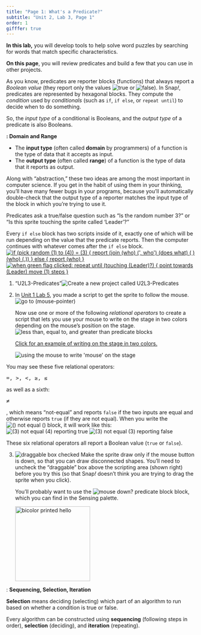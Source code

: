 ```yaml
---
title: "Page 1: What's a Predicate?"
subtitle: "Unit 2, Lab 3, Page 1"
order: 1
gifffer: true
---
```


::: learn
**In this lab,** you will develop tools to help solve word puzzles by searching for words that match specific characteristics.

**On this page**, you will review predicates and build a few that you can use in other projects.
:::



As you know, predicates are reporter blocks (functions) that always report a <em>Boolean value</em> (they report only the values <img src="/img/blocks/true.png" title="true" alt="true" class="inline py-0"/> or <img src="/img/blocks/false.png" title="false" alt="false" class="inline py-0"/>). In Snap<em>!</em>, predicates are represented by hexagonal blocks. They compute the <em>condition</em> used by <em>conditionals</em> (such as `if`, `if else`, or `repeat until`) to decide when to do something.

::: takeNote


So, the <em>input type</em> of a conditional is Booleans, and the <em>output type</em> of a predicate is also Booleans.

::: vocabFullWidth
**: Domain and Range**

<ul>

<li>The **input type** (often called **domain** by programmers) of a function is the type of data that it accepts as input.</li>

<li>The **output type** (often called **range**) of a function is the type of data that it reports as output.</li>

</ul>
:::

Along with "abstraction," these two ideas are among the most important in computer science. If you get in the habit of using them in your thinking, you'll have many fewer bugs in your programs, because you'll automatically double-check that the output type of a reporter matches the input type of the block in which you're trying to use it.


:::

Predicates ask a true/false question such as "Is the random number 3?" or "Is this sprite touching the sprite called 'Leader'?"

Every `if else` block has two scripts inside of it, exactly one of which will be run depending on the value that the predicate reports. Then the computer continues with whatever comes after the `if else` block.<br /> <a href="/unit-1/lab-2/5-if-else.html"><img src="/img/2-complexity/more-complicated-who-conditional.png" title="if (pick random (1) to (4)) = (3) {
report (join (who) (&apos;, who&apos;) (does what) ( ) (who) (,))
} else {
report (who)
}" alt="if (pick random (1) to (4)) = (3) {
report (join (who) (&apos;, who&apos;) (does what) ( ) (who) (,))
} else {
report (who)
}" class="ms-4"/></a> <a href="/unit-1/lab-5/2-sprite-interaction.qmd"><img class="ms-4" src="/img/1-introduction/move-tiny-no-comment.png" alt="when green flag clicked:
repeat until (touching (Leader)?)
{
    point towards (Leader)
    move (1) steps
}" title="when green flag clicked:
repeat until (touching (Leader)?)
{
    point towards (Leader)
    move (1) steps
}"></a>

::: {#first .forYouToDo}
<ol>

<li>

::: newProject
["U2L3-Predicates"]{.text}<img src="/img/icons/new-project-called.png" title="Create a new project called U2L3-Predicates" alt="Create a new project called U2L3-Predicates"/>
:::

</li>

<li>

In <a href="/unit-1/lab-5/1-following-sprites.qmd">Unit 1 Lab 5</a>, you made a script to get the sprite to follow the mouse. 
<br />
<img class="ms-4" src="/img/2-complexity/U2-follow-that-mouse.png" alt="go to (mouse-pointer)" title="go to (mouse-pointer)"><br />



Now use one or more of the following <em>relational operators</em> to create a script that lets you use your mouse to write on the stage in two colors depending on the mouse's position on the stage.<br /> <img src="/img/2-complexity/relations.jpg" title="less than, equal to, and greater than predicate blocks" alt="less than, equal to, and greater than predicate blocks" class="ms-4"/>

::: endnote
<a href="#hint-two-colors" data-bs-toggle="collapse" title="Click for an example of writing on the stage in two colors.">Click for an example of writing on the stage in two colors.</a>

::: {#hint-two-colors .collapse}
<img title="using the mouse to write &apos;mouse&apos; on the stage" alt="using the mouse to write &apos;mouse&apos; on the stage" class="ms-4" data-gifffer="/img/2-complexity/writing-mouse-on-stage.gif"/>
:::
:::

</li>

</ol>
:::

::: examFullWidth


::: pseudop
You may see these five relational operators:

```{=html}
<pre class="inline">=, &gt;, &lt;, &ge;, &le;</pre>
```
as well as a sixth:

```{=html}
<pre class="inline">&ne;</pre>
```
, which means "not-equal" and reports `false` if the two inputs are equal and otherwise reports `true` (if they are not equal). When you write the <img src="/img/2-complexity/not-equal.png" title="() not equal ()" alt="() not equal ()" class="inline"/> block, it will work like this:<br /> <img src="/img/2-complexity/not-equal-reporting-true.png" title="(3) not equal (4) reporting true" alt="(3) not equal (4) reporting true" class="ms-4"/> <img src="/img/2-complexity/not-equal-reporting-false.png" title="(3) not equal (3) reporting false" alt="(3) not equal (3) reporting false" class="ms-4"/>
:::

These six relational operators all report a Boolean value (`true` or `false`).
:::

::: forYouToDo
<ol start="3">

<li>

<img src="/img/2-complexity/draggable-check-box.png" title="draggable box checked" alt="draggable box checked" class="float-end"/> Make the sprite draw only if the mouse button is down, so that you can draw disconnected shapes. You'll need to uncheck the "draggable" box above the scripting area (shown right) before you try this (so that Snap<em>!</em> doesn't think you are trying to drag the sprite when you click).<br />

::: sidenote
You'll probably want to use the <img src="/img/blocks/mouse-down.png" title="mouse down? predicate block" alt="mouse down? predicate block" class="inline"/> block, which you can find in the Sensing palette.
:::

<img src="/img/2-complexity/bicolor-hello.png" title="bicolor printed hello" alt="bicolor printed hello" class="ms-4" style="height:200px;"/>

</li>

</ol>
:::

::: vocabFullWidth
: **Sequencing, Selection, Iteration**



**Selection** means deciding (selecting) which part of an algorithm to run based on whether a condition is true or false.

Every algorithm can be constructed using **sequencing** (following steps in order), **selection** (deciding), and **iteration** (repeating).
:::

</body>

</html>
